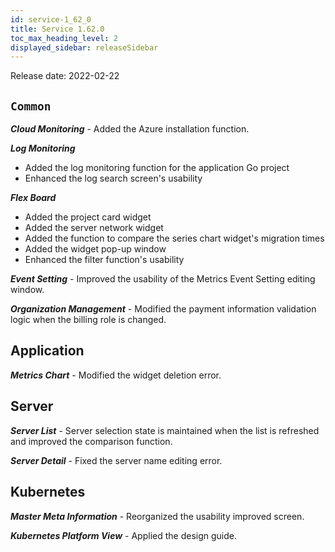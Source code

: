 ```yaml
---
id: service-1_62_0
title: Service 1.62.0
toc_max_heading_level: 2
displayed_sidebar: releaseSidebar
---
```



Release date: 2022-02-22

## `Common`

**_Cloud Monitoring_** - Added the Azure installation function.

**_Log Monitoring_**

-   Added the log monitoring function for the application Go project
-   Enhanced the log search screen's usability

**_Flex Board_**

-   Added the project card widget
-   Added the server network widget
-   Added the function to compare the series chart widget's migration times
-   Added the widget pop-up window
-   Enhanced the filter function's usability

**_Event Setting_** - Improved the usability of the Metrics Event Setting editing window.

**_Organization Management_** - Modified the payment information validation logic when the billing role is changed.

## Application

**_Metrics Chart_** - Modified the widget deletion error.

## Server

**_Server List_** - Server selection state is maintained when the list is refreshed and improved the comparison function.

**_Server Detail_** - Fixed the server name editing error.

## Kubernetes

**_Master Meta Information_** - Reorganized the usability improved screen.

**_Kubernetes Platform View_** - Applied the design guide.
